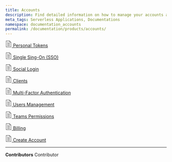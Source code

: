 ```yaml
---
title: Accounts
description: Find detailed information on how to manage your accounts and settings.
meta_tags: Serverless Applications, Documentations
namespace: documentation_accounts
permalink: /documentation/products/accounts/
---
```


[<svg width="20" xmlns="http://www.w3.org/2000/svg" class="icon icon-list" viewBox="0 0 60 60"><g stroke="var(--theme-text-lighter)" fill="var(--theme-text-lighter)" stroke-width="0"><g stroke="none"><path d="M42.5 22h-25a1 1 0 1 0 0 2h25a1 1 0 1 0 0-2zm-25-6h10a1 1 0 1 0 0-2h-10a1 1 0 1 0 0 2zm25 14h-25a1 1 0 1 0 0 2h25a1 1 0 1 0 0-2zm0 8h-25a1 1 0 1 0 0 2h25a1 1 0 1 0 0-2zm0 8h-25a1 1 0 1 0 0 2h25a1 1 0 1 0 0-2z"/><path d="M38.914 0H6.5v60h47V14.586L38.914 0zm.586 3.414L50.086 14H39.5V3.414zM8.5 58V2h29v14h14v42h-43z"/></g></g></svg> Personal Tokens](/en/documentation/products/accounts/personal-tokens/)

[<svg width="20" xmlns="http://www.w3.org/2000/svg" class="icon icon-list" viewBox="0 0 60 60"><g stroke="var(--theme-text-lighter)" fill="var(--theme-text-lighter)" stroke-width="0"><g stroke="none"><path d="M42.5 22h-25a1 1 0 1 0 0 2h25a1 1 0 1 0 0-2zm-25-6h10a1 1 0 1 0 0-2h-10a1 1 0 1 0 0 2zm25 14h-25a1 1 0 1 0 0 2h25a1 1 0 1 0 0-2zm0 8h-25a1 1 0 1 0 0 2h25a1 1 0 1 0 0-2zm0 8h-25a1 1 0 1 0 0 2h25a1 1 0 1 0 0-2z"/><path d="M38.914 0H6.5v60h47V14.586L38.914 0zm.586 3.414L50.086 14H39.5V3.414zM8.5 58V2h29v14h14v42h-43z"/></g></g></svg> Single Sing-On (SSO)](/en/documentation/products/accounts/single-sign-on/)

[<svg width="20" xmlns="http://www.w3.org/2000/svg" class="icon icon-list" viewBox="0 0 60 60"><g stroke="var(--theme-text-lighter)" fill="var(--theme-text-lighter)" stroke-width="0"><g stroke="none"><path d="M42.5 22h-25a1 1 0 1 0 0 2h25a1 1 0 1 0 0-2zm-25-6h10a1 1 0 1 0 0-2h-10a1 1 0 1 0 0 2zm25 14h-25a1 1 0 1 0 0 2h25a1 1 0 1 0 0-2zm0 8h-25a1 1 0 1 0 0 2h25a1 1 0 1 0 0-2zm0 8h-25a1 1 0 1 0 0 2h25a1 1 0 1 0 0-2z"/><path d="M38.914 0H6.5v60h47V14.586L38.914 0zm.586 3.414L50.086 14H39.5V3.414zM8.5 58V2h29v14h14v42h-43z"/></g></g></svg> Social Login](/en/documentation/products/accounts/social-login/)

[<svg width="20" xmlns="http://www.w3.org/2000/svg" class="icon icon-list" viewBox="0 0 60 60"><g stroke="var(--theme-text-lighter)" fill="var(--theme-text-lighter)" stroke-width="0"><g stroke="none"><path d="M42.5 22h-25a1 1 0 1 0 0 2h25a1 1 0 1 0 0-2zm-25-6h10a1 1 0 1 0 0-2h-10a1 1 0 1 0 0 2zm25 14h-25a1 1 0 1 0 0 2h25a1 1 0 1 0 0-2zm0 8h-25a1 1 0 1 0 0 2h25a1 1 0 1 0 0-2zm0 8h-25a1 1 0 1 0 0 2h25a1 1 0 1 0 0-2z"/><path d="M38.914 0H6.5v60h47V14.586L38.914 0zm.586 3.414L50.086 14H39.5V3.414zM8.5 58V2h29v14h14v42h-43z"/></g></g></svg> Clients](/en/documentation/products/accounts/clients/)

[<svg width="20" xmlns="http://www.w3.org/2000/svg" class="icon icon-list" viewBox="0 0 60 60"><g stroke="var(--theme-text-lighter)" fill="var(--theme-text-lighter)" stroke-width="0"><g stroke="none"><path d="M42.5 22h-25a1 1 0 1 0 0 2h25a1 1 0 1 0 0-2zm-25-6h10a1 1 0 1 0 0-2h-10a1 1 0 1 0 0 2zm25 14h-25a1 1 0 1 0 0 2h25a1 1 0 1 0 0-2zm0 8h-25a1 1 0 1 0 0 2h25a1 1 0 1 0 0-2zm0 8h-25a1 1 0 1 0 0 2h25a1 1 0 1 0 0-2z"/><path d="M38.914 0H6.5v60h47V14.586L38.914 0zm.586 3.414L50.086 14H39.5V3.414zM8.5 58V2h29v14h14v42h-43z"/></g></g></svg> Multi-Factor Authentication](/en/documentation/products/accounts/multi-factor-authentication/)

[<svg width="20" xmlns="http://www.w3.org/2000/svg" class="icon icon-list" viewBox="0 0 60 60"><g stroke="var(--theme-text-lighter)" fill="var(--theme-text-lighter)" stroke-width="0"><g stroke="none"><path d="M42.5 22h-25a1 1 0 1 0 0 2h25a1 1 0 1 0 0-2zm-25-6h10a1 1 0 1 0 0-2h-10a1 1 0 1 0 0 2zm25 14h-25a1 1 0 1 0 0 2h25a1 1 0 1 0 0-2zm0 8h-25a1 1 0 1 0 0 2h25a1 1 0 1 0 0-2zm0 8h-25a1 1 0 1 0 0 2h25a1 1 0 1 0 0-2z"/><path d="M38.914 0H6.5v60h47V14.586L38.914 0zm.586 3.414L50.086 14H39.5V3.414zM8.5 58V2h29v14h14v42h-43z"/></g></g></svg> Users Management](/en/documentation/products/accounts/users-and-teams/)

[<svg width="20" xmlns="http://www.w3.org/2000/svg" class="icon icon-list" viewBox="0 0 60 60"><g stroke="var(--theme-text-lighter)" fill="var(--theme-text-lighter)" stroke-width="0"><g stroke="none"><path d="M42.5 22h-25a1 1 0 1 0 0 2h25a1 1 0 1 0 0-2zm-25-6h10a1 1 0 1 0 0-2h-10a1 1 0 1 0 0 2zm25 14h-25a1 1 0 1 0 0 2h25a1 1 0 1 0 0-2zm0 8h-25a1 1 0 1 0 0 2h25a1 1 0 1 0 0-2zm0 8h-25a1 1 0 1 0 0 2h25a1 1 0 1 0 0-2z"/><path d="M38.914 0H6.5v60h47V14.586L38.914 0zm.586 3.414L50.086 14H39.5V3.414zM8.5 58V2h29v14h14v42h-43z"/></g></g></svg> Teams Permissions](/en/documentation/products/accounts/teams-permissions/
)

[<svg width="20" xmlns="http://www.w3.org/2000/svg" class="icon icon-list" viewBox="0 0 60 60"><g stroke="var(--theme-text-lighter)" fill="var(--theme-text-lighter)" stroke-width="0"><g stroke="none"><path d="M42.5 22h-25a1 1 0 1 0 0 2h25a1 1 0 1 0 0-2zm-25-6h10a1 1 0 1 0 0-2h-10a1 1 0 1 0 0 2zm25 14h-25a1 1 0 1 0 0 2h25a1 1 0 1 0 0-2zm0 8h-25a1 1 0 1 0 0 2h25a1 1 0 1 0 0-2zm0 8h-25a1 1 0 1 0 0 2h25a1 1 0 1 0 0-2z"/><path d="M38.914 0H6.5v60h47V14.586L38.914 0zm.586 3.414L50.086 14H39.5V3.414zM8.5 58V2h29v14h14v42h-43z"/></g></g></svg> Billing](/en/documentation/products/accounts/billing/)

[<svg width="20" xmlns="http://www.w3.org/2000/svg" class="icon icon-list" viewBox="0 0 60 60"><g stroke="var(--theme-text-lighter)" fill="var(--theme-text-lighter)" stroke-width="0"><g stroke="none"><path d="M42.5 22h-25a1 1 0 1 0 0 2h25a1 1 0 1 0 0-2zm-25-6h10a1 1 0 1 0 0-2h-10a1 1 0 1 0 0 2zm25 14h-25a1 1 0 1 0 0 2h25a1 1 0 1 0 0-2zm0 8h-25a1 1 0 1 0 0 2h25a1 1 0 1 0 0-2zm0 8h-25a1 1 0 1 0 0 2h25a1 1 0 1 0 0-2z"/><path d="M38.914 0H6.5v60h47V14.586L38.914 0zm.586 3.414L50.086 14H39.5V3.414zM8.5 58V2h29v14h14v42h-43z"/></g></g></svg> Create Account](/en/documentation/products/accounts/creating-account/
)



---


**Contributors** <ContributorList>Contributor</ContributorList>
